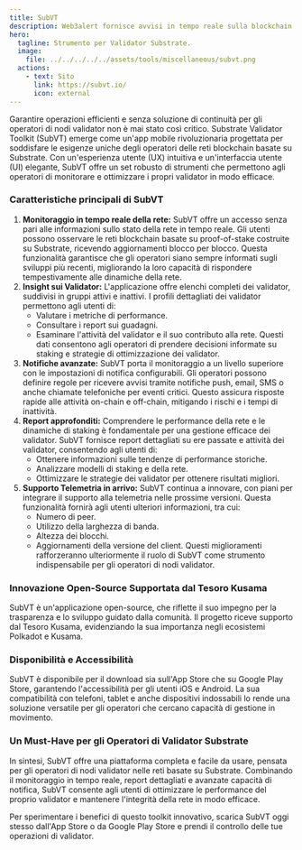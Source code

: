 ```yaml
---
title: SubVT
description: Web3alert fornisce avvisi in tempo reale sulla blockchain tramite Telegram, Slack e Discord, mantenendo gli utenti informati sugli eventi e le attività rilevanti.
hero:
  tagline: Strumento per Validator Substrate.
  image: 
    file: ../../../../../assets/tools/miscellaneous/subvt.png
  actions:
    - text: Sito
      link: https://subvt.io/
      icon: external
---
```



Garantire operazioni efficienti e senza soluzione di continuità per gli operatori di nodi validator non è mai stato così critico. Substrate Validator Toolkit (SubVT) emerge come un'app mobile rivoluzionaria progettata per soddisfare le esigenze uniche degli operatori delle reti blockchain basate su Substrate. Con un'esperienza utente (UX) intuitiva e un'interfaccia utente (UI) elegante, SubVT offre un set robusto di strumenti che permettono agli operatori di monitorare e ottimizzare i propri validator in modo efficace.

### Caratteristiche principali di SubVT
1. **Monitoraggio in tempo reale della rete:** SubVT offre un accesso senza pari alle informazioni sullo stato della rete in tempo reale. Gli utenti possono osservare le reti blockchain basate su proof-of-stake costruite su Substrate, ricevendo aggiornamenti blocco per blocco. Questa funzionalità garantisce che gli operatori siano sempre informati sugli sviluppi più recenti, migliorando la loro capacità di rispondere tempestivamente alle dinamiche della rete.
2. **Insight sui Validator:** L'applicazione offre elenchi completi dei validator, suddivisi in gruppi attivi e inattivi. I profili dettagliati dei validator permettono agli utenti di:
    - Valutare i metriche di performance.
    - Consultare i report sui guadagni.
    - Esaminare l'attività del validator e il suo contributo alla rete.
Questi dati consentono agli operatori di prendere decisioni informate su staking e strategie di ottimizzazione dei validator.
3. **Notifiche avanzate:** SubVT porta il monitoraggio a un livello superiore con le impostazioni di notifica configurabili. Gli operatori possono definire regole per ricevere avvisi tramite notifiche push, email, SMS o anche chiamate telefoniche per eventi critici. Questo assicura risposte rapide alle attività on-chain e off-chain, mitigando i rischi e i tempi di inattività.
4. **Report approfonditi:** Comprendere le performance della rete e le dinamiche di staking è fondamentale per una gestione efficace dei validator. SubVT fornisce report dettagliati su ere passate e attività dei validator, consentendo agli utenti di:
    - Ottenere informazioni sulle tendenze di performance storiche.
    - Analizzare modelli di staking e della rete.
    - Ottimizzare le strategie dei validator per ottenere risultati migliori.
5. **Supporto Telemetria in arrivo:** SubVT continua a innovare, con piani per integrare il supporto alla telemetria nelle prossime versioni. Questa funzionalità fornirà agli utenti ulteriori informazioni, tra cui:
    - Numero di peer.
    - Utilizzo della larghezza di banda.
    - Altezza dei blocchi.
    - Aggiornamenti della versione del client.
Questi miglioramenti rafforzeranno ulteriormente il ruolo di SubVT come strumento indispensabile per gli operatori di nodi validator.

### Innovazione Open-Source Supportata dal Tesoro Kusama
SubVT è un'applicazione open-source, che riflette il suo impegno per la trasparenza e lo sviluppo guidato dalla comunità. Il progetto riceve supporto dal Tesoro Kusama, evidenziando la sua importanza negli ecosistemi Polkadot e Kusama.

### Disponibilità e Accessibilità
SubVT è disponibile per il download sia sull'App Store che su Google Play Store, garantendo l'accessibilità per gli utenti iOS e Android. La sua compatibilità con telefoni, tablet e anche dispositivi indossabili lo rende una soluzione versatile per gli operatori che cercano capacità di gestione in movimento.

### Un Must-Have per gli Operatori di Validator Substrate
In sintesi, SubVT offre una piattaforma completa e facile da usare, pensata per gli operatori di nodi validator nelle reti basate su Substrate. Combinando il monitoraggio in tempo reale, report dettagliati e avanzate capacità di notifica, SubVT consente agli utenti di ottimizzare le performance del proprio validator e mantenere l'integrità della rete in modo efficace.

Per sperimentare i benefici di questo toolkit innovativo, scarica SubVT oggi stesso dall'App Store o da Google Play Store e prendi il controllo delle tue operazioni di validator.
